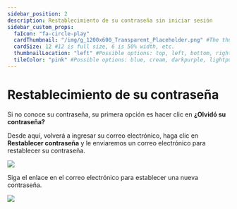 ---
sidebar_position: 2
description: Restablecimiento de su contraseña sin iniciar sesión
sidebar_custom_props:
  faIcon: "fa-circle-play"
  cardThumbnail: "/img/g_1200x600_Transparent_Placeholder.png" #The thumbnail on the category card.
  cardSize: 12 #12 is full size, 6 is 50% width, etc.
  thumbnailLocation: "left" #Possible options: top, left, bottom, right, none
  tileColor: "pink" #Possible options: blue, cream, darkpurple, lightpurple, mauve, orange, pink, none
---

# Restablecimiento de su contraseña

Si no conoce su contraseña, su primera opción es hacer clic en **¿Olvidó su contraseña?**

Desde aquí, volverá a ingresar su correo electrónico, haga clic en **Restablecer contraseña** y le enviaremos un correo electrónico para restablecer su contraseña.

![](/img/es/image_22.png)

Siga el enlace en el correo electrónico para establecer una nueva contraseña.

![](/img/es/image_23.png)